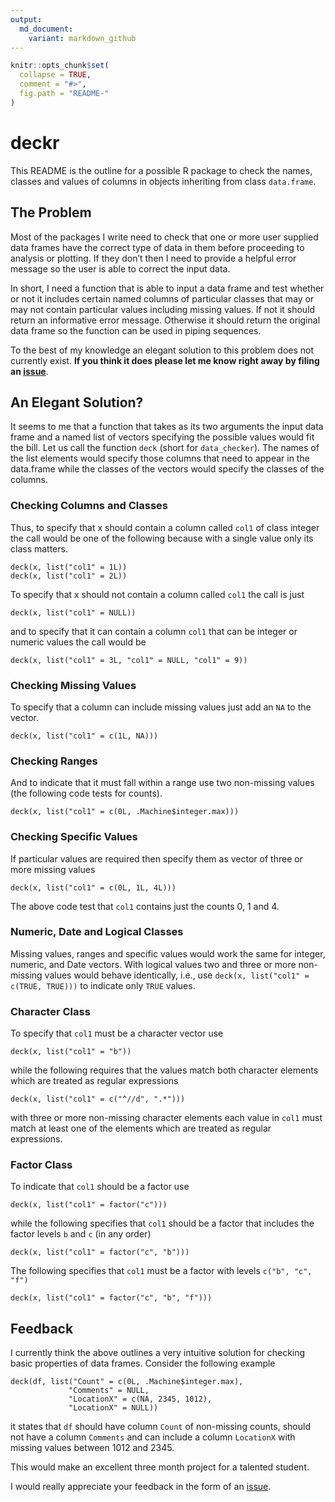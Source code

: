 ```yaml
---
output:
  md_document:
    variant: markdown_github
---
```


<!-- README.md is generated from README.Rmd. Please edit that file -->

```r
knitr::opts_chunk$set(
  collapse = TRUE,
  comment = "#>",
  fig.path = "README-"
)
```

# deckr

This README is the outline for a possible R package 
to check the names, classes and values of
columns in objects inheriting from class `data.frame`.

## The Problem

Most of the packages I write need to check that one or more user supplied data frames
have the correct type of data in them before proceeding to analysis or plotting. 
If they don't then I need to provide a helpful
error message so the user is able to correct the input data.

In short, I need a function that is able to input a data frame and test whether or not
it includes certain named columns of particular classes that may or may not
contain particular values including missing values. If not it should return
an informative error message. Otherwise it should return the original data frame
so the function can be used in piping sequences.

To the best of
my knowledge an elegant solution to this problem does not currently exist.
**If you think it does please let me know right away 
by filing an [issue](https://github.com/poissonconsulting/deckr/issues)**.

## An Elegant Solution?

It seems to me that a function that takes 
as its two arguments the input data frame and 
a named list of vectors specifying the possible values would fit the bill.
Let us call the function `deck` (short for `data_checker`). 
The names of the list elements would specify
those columns that need to appear in the data.frame while the classes
of the vectors would specify the classes of the columns.

### Checking Columns and Classes

Thus, to specify that x should contain a column called `col1` of class integer
the call would be one of the following because with a single value only
its class matters.
```
deck(x, list("col1" = 1L))
deck(x, list("col1" = 2L))
```

To specify that x should not contain a column called `col1`
the call is just
```
deck(x, list("col1" = NULL))
```
and to specify that it can contain a column `col1` that can
be integer or numeric values the call would be
```
deck(x, list("col1" = 3L, "col1" = NULL, "col1" = 9))
```

### Checking Missing Values

To specify that a column can include missing values just
add an `NA` to the vector.
```
deck(x, list("col1" = c(1L, NA)))
```

### Checking Ranges

And to indicate that it must fall within a range use
two non-missing values (the following code tests for counts).
```
deck(x, list("col1" = c(0L, .Machine$integer.max)))
```

### Checking Specific Values

If particular values are required then specify them
as vector of three or more missing values
```
deck(x, list("col1" = c(0L, 1L, 4L)))
```
The above code test that `col1` contains just the counts 0, 1 and 4.

### Numeric, Date and Logical Classes

Missing values, ranges and specific values would work 
the same for integer, 
numeric, and Date vectors. With logical values two and 
three or more non-missing values would behave identically, i.e.,
use `deck(x, list("col1" = c(TRUE, TRUE)))` to indicate only
`TRUE` values.

### Character Class

To specify that `col1` must be a character vector use
```
deck(x, list("col1" = "b"))
```
while the following requires that the values match both
character elements which are treated as regular expressions
```
deck(x, list("col1" = c("^//d", ".*")))
```
with three or more non-missing character elements
each value in `col1` must match at least one of the elements
which are treated as regular expressions.

### Factor Class

To indicate that `col1` should be a factor use
```
deck(x, list("col1" = factor("c")))
```
while the following specifies that `col1`
should be a factor that includes the factor
levels `b` and `c` (in any order)
```
deck(x, list("col1" = factor("c", "b")))
```
The following specifies
that `col1` must be a factor with levels
`c("b", "c", "f")`
```
deck(x, list("col1" = factor("c", "b", "f")))
```

## Feedback

I currently think the above outlines a very intuitive
solution for checking basic properties of data frames.
Consider the following example
```
deck(df, list("Count" = c(0L, .Machine$integer.max), 
             "Comments" = NULL, 
             "LocationX" = c(NA, 2345, 1012),
             "LocationX" = NULL))
```
it states that `df` should have column `Count` of
non-missing counts, should not have a column `Comments`
and can include a column `LocationX` with missing values
between 1012 and 2345.

This would make an excellent three month project
for a talented student.

I would really appreciate your feedback in the form
of an [issue](https://github.com/poissonconsulting/deckr/issues).
